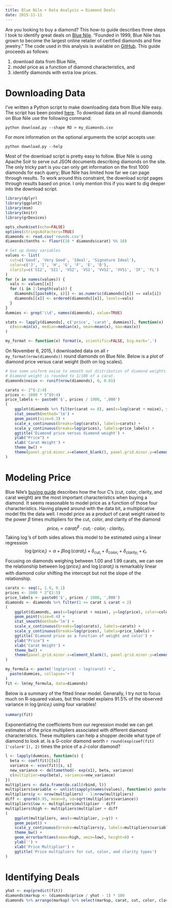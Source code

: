 ```yaml
---
title: Blue Nile + Data Analysis = Diamond Deals
date: 2015-11-11
---
```


Are you looking to buy a diamond? This how-to guide describes three
steps I took to identify great deals on [Blue
Nile][blue-nile]. "Founded in 1999, Blue Nile has grown to become the
largest online retailer of certified diamonds and fine jewelry." The
code used in this analysis is available on [GitHub][repo]. This guide
proceeds as follows:

1.  download data from Blue Nile,
2.  model price as a function of diamond characteristics, and
3.  identify diamonds with extra low prices.

# Downloading Data

I've written a Python script to make downloading data from Blue Nile
easy. The script has been posted [here][download.py]. To download data
on all round diamonds on Blue Nile use the following command:

    python download.py --shape RD > my_diamonds.csv

For more information on the optional arguments the script accepts use:

    python download.py --help

Most of the download script is pretty easy to follow. Blue Nile is
using Apache Solr to serve out JSON documents describing diamonds on
the site. The only tricky part is you can only get information on the
first 1000 diamonds for each query; Blue Nile has limited how far we
can page through results. To work around this constraint, the download
script pages through results based on price. I only mention this if
you want to dig deeper into the download script.

```r
library(dplyr)
library(ggplot2)
library(msm)
library(knitr)
library(grDevices)

opts_chunk$set(echo=FALSE)
options(stringsAsFactors=TRUE)
diamonds <- read.csv('rounds.csv')
diamonds$tenths <- floor((10 * diamonds$carat) %% 10)

# Set up dummy variables
values <- list(
  cut=c('Good', 'Very Good', 'Ideal', 'Signature Ideal'),
  color=c('J', 'I', 'H', 'G', 'F', 'E', 'D'),
  clarity=c('SI2', 'SI1', 'VS2', 'VS1', 'VVS2', 'VVS1', 'IF', 'FL')
)
for (x in names(values)) {
  vals <- values[[x]]
  for (i in 2:length(vals)) {
    diamonds[[paste0(x, i)]] <- as.numeric(diamonds[[x]] == vals[i])
    diamonds[[x]] <- ordered(diamonds[[x]], levels=vals)
  }
}
dummies <- grep('\\d', names(diamonds), value=TRUE)

stats <- lapply(diamonds[, c('price', 'carat', dummies)], function(x)
  c(min=min(x), median=median(x), mean=mean(x), max=max(x))
)

my_format <- function(x) format(x, scientific=FALSE, big.mark=',')
```

On November 6, 2015, I downloaded data on all `r my_format(nrow(diamonds))`
round diamonds on Blue Nile. Below is a
plot of diamond price versus carat weight (both on log scales).

```r
# Use some uniform noise to smooth out distribution of diamond weights.
# Diamond weight is rounded to 1/100 of a carat.
diamonds$noise <- runif(nrow(diamonds), 0, 0.01)

carats <- 2^(-2:4)
prices <- 1000 * 5^(0:4)
price_labels <- paste0('$', prices / 1000, ',000')
(
    ggplot(diamonds %>% filter(carat <= 8), aes(x=log(carat + noise), y=log(price))) +
    stat_smooth(method='lm') +
    geom_point(size=0.3) +
    scale_x_continuous(breaks=log(carats), labels=carats) +
    scale_y_continuous(breaks=log(prices), labels=price_labels) +
    ggtitle('Diamond price versus diamond weight') +
    ylab("Price") +
    xlab('Carat Weight') +
    theme_bw() +
    theme(panel.grid.minor.x=element_blank(), panel.grid.minor.y=element_blank())
)
```

# Modeling Price

Blue Nile's [buying guide][buying-guide] describes how the four C's
(cut, color, clarity, and carat weight) are the most important
characteristics when buying a diamond. It seems
reasonable to model price as a function of those four
characteristics. Having played around with the data bit, a
multiplicative model fits the data well. I model price as a product of
carat weight raised to the power $\beta$ times multipliers for the
cut, color, and clarity of the diamond
$$
price_i \propto carat_i^\beta \cdot cut_i \cdot color_i \cdot clarity_i.
$$
Taking $\log$'s of both sides allows this model to be estimated using
a linear regression
$$
\log(price_i) = \alpha + \beta \log(carat_i) + \delta_{cut_i} +
\delta_{color_i} + \delta_{clarity_i} + \epsilon_i.
$$
Focusing on diamonds weighing between 1.00 and 1.99 carats, we can see
the relationship between $\log(price_i)$ and $\log(carat_i)$ is
remarkably linear with diamond color shifting the intercept but not
the slope of the relationship.

```r
carats <- seq(1, 1.9, 0.1)
prices <- 1000 * 2^(2:5)
price_labels <- paste0('$', prices / 1000, ',000')
diamonds <- diamonds %>% filter(1 <= carat & carat < 2)
(
    ggplot(diamonds, aes(x=log(carat + noise), y=log(price), color=color)) +
    geom_point(size=0.4) +
    stat_smooth(method='lm') +
    scale_x_continuous(breaks=log(carats), labels=carats) +
    scale_y_continuous(breaks=log(prices), labels=price_labels) +
    ggtitle('Diamond price as a function of weight and color') +
    ylab("Price") +
    xlab('Carat Weight') +
    theme_bw() +
    theme(panel.grid.minor.x=element_blank(), panel.grid.minor.y=element_blank())
)

my_formula <- paste('log(price) ~ log(carat) +',
  paste(dummies, collapse='+')
)
fit <- lm(my_formula, data=diamonds)
```

Below is a summary of the fitted linear model. Generally, I try not to
focus much on R-squared values, but this model explains 91.5% of the
observed variance in $\log(price_i)$ using four variables!

```r
summary(fit)
```

Exponentiating the coefficients from our regression model we can get estimates of the price multipliers associated with different diamond characteristics. These multipliers can help a shopper decide what type of diamond to look at. Is a G-color diamond worth `r round(exp(coef(fit)['color4']), 2)` times the price of a J-color diamond?

```r
l <- lapply(dummies, function(s) {
  beta <- coef(fit)[[s]]
  variance <- vcov(fit)[s, s]
  new_variance <- deltamethod(~ exp(x1), beta, variance)
  c(multiplier=exp(beta), variance=new_variance)
})
multipliers <- data.frame(do.call(rbind, l))
multipliers$variable <- unlist(sapply(names(values), function(x) paste(values[[x]][-1], '-', x)))
multipliers$y <- nrow(multipliers) - 1:nrow(multipliers)
diff <- qnorm(0.95, mean=0, sd=sqrt(multipliers$variance))
multipliers$low <- multipliers$multiplier - diff
multipliers$high <- multipliers$multiplier + diff
(
    ggplot(multipliers, aes(x=multiplier, y=y)) +
    geom_point() +
    scale_y_continuous(breaks=multipliers$y, labels=multipliers$variable) +
    theme_bw() +
    geom_errorbarh(aes(xmax=high, xmin=low), height=0) +
    ylab('') +
    xlab('Price Multiplier') +
    ggtitle('Price multipliers for cut, color, and clarity types')
)
```

# Identifying Deals

```r
yhat <- exp(predict(fit))
diamonds$markup <- (diamonds$price / yhat - 1) * 100
diamonds %>% arrange(markup) %>% select(markup, carat, cut, color, clarity, price) %>% head(20)
```

[blue-nile]: http://www.bluenile.com/
[solr]: http://lucene.apache.org/solr/
[buying-guide]: http://www.bluenile.com/education/diamonds/
[delta-method]: http://www.ats.ucla.edu/stat/r/faq/deltamethod.htm
[repo]: https://github.com/amarder/diamonds
[download.py]: https://github.com/amarder/diamonds/blob/master/download.py
